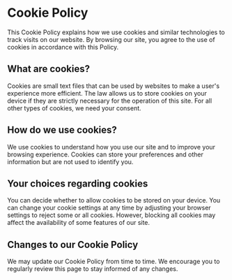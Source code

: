 # Cookie Policy

This Cookie Policy explains how we use cookies and similar technologies to track visits on our website. By browsing our site, you agree to the use of cookies in accordance with this Policy.

## What are cookies?

Cookies are small text files that can be used by websites to make a user's experience more efficient. The law allows us to store cookies on your device if they are strictly necessary for the operation of this site. For all other types of cookies, we need your consent.

## How do we use cookies?

We use cookies to understand how you use our site and to improve your browsing experience. Cookies can store your preferences and other information but are not used to identify you.

## Your choices regarding cookies

You can decide whether to allow cookies to be stored on your device. You can change your cookie settings at any time by adjusting your browser settings to reject some or all cookies. However, blocking all cookies may affect the availability of some features of our site.

## Changes to our Cookie Policy

We may update our Cookie Policy from time to time. We encourage you to regularly review this page to stay informed of any changes.
